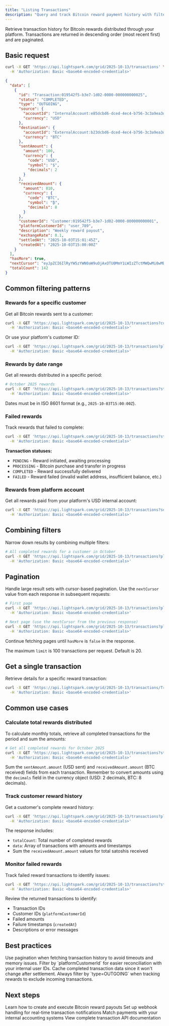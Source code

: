 ```yaml
---
title: "Listing Transactions"
description: "Query and track Bitcoin reward payment history with filtering and pagination"
---
```


Retrieve transaction history for Bitcoin rewards distributed through your platform. Transactions are returned in descending order (most recent first) and are paginated.

## Basic request

```bash cURL
curl -X GET 'https://api.lightspark.com/grid/2025-10-13/transactions' \
  -H 'Authorization: Basic <base64-encoded-credentials>'
```

```json response
{
  "data": [
    {
      "id": "Transaction:019542f5-b3e7-1d02-0000-000000000025",
      "status": "COMPLETED",
      "type": "OUTGOING",
      "source": {
        "accountId": "InternalAccount:e85dcbd6-dced-4ec4-b756-3c3a9ea3d965",
        "currency": "USD"
      },
      "destination": {
        "accountId": "ExternalAccount:b23dcbd6-dced-4ec4-b756-3c3a9ea3d456",
        "currency": "BTC"
      },
      "sentAmount": {
        "amount": 100,
        "currency": {
          "code": "USD",
          "symbol": "$",
          "decimals": 2
        }
      },
      "receivedAmount": {
        "amount": 810,
        "currency": {
          "code": "BTC",
          "symbol": "₿",
          "decimals": 8
        }
      },
      "customerId": "Customer:019542f5-b3e7-1d02-0000-000000000001",
      "platformCustomerId": "user_789",
      "description": "Weekly reward payout",
      "exchangeRate": 8.1,
      "settledAt": "2025-10-03T15:01:45Z",
      "createdAt": "2025-10-03T15:00:00Z"
    }
  ],
  "hasMore": true,
  "nextCursor": "eyJpZCI6IlRyYW5zYWN0aW9uOjAxOTU0MmY1LWIzZTctMWQwMi0wMDAwLTAwMDAwMDAwMDAyNSJ9",
  "totalCount": 142
}
```

## Common filtering patterns

### Rewards for a specific customer

Get all Bitcoin rewards sent to a customer:

```bash
curl -X GET 'https://api.lightspark.com/grid/2025-10-13/transactions?customerId=Customer:019542f5-b3e7-1d02-0000-000000000001' \
  -H 'Authorization: Basic <base64-encoded-credentials>'
```

Or use your platform's customer ID:

```bash
curl -X GET 'https://api.lightspark.com/grid/2025-10-13/transactions?platformCustomerId=user_789' \
  -H 'Authorization: Basic <base64-encoded-credentials>'
```

### Rewards by date range

Get all rewards distributed in a specific period:

```bash
# October 2025 rewards
curl -X GET 'https://api.lightspark.com/grid/2025-10-13/transactions?startDate=2025-10-01T00:00:00Z&endDate=2025-10-31T23:59:59Z' \
  -H 'Authorization: Basic <base64-encoded-credentials>'
```

<Tip>Dates must be in ISO 8601 format (e.g., `2025-10-03T15:00:00Z`).</Tip>

### Failed rewards

Track rewards that failed to complete:

```bash
curl -X GET 'https://api.lightspark.com/grid/2025-10-13/transactions?status=FAILED&type=OUTGOING' \
  -H 'Authorization: Basic <base64-encoded-credentials>'
```

**Transaction statuses:**

- `PENDING` - Reward initiated, awaiting processing
- `PROCESSING` - Bitcoin purchase and transfer in progress
- `COMPLETED` - Reward successfully delivered
- `FAILED` - Reward failed (invalid wallet address, insufficient balance, etc.)

### Rewards from platform account

Get all rewards paid from your platform's USD internal account:

```bash
curl -X GET 'https://api.lightspark.com/grid/2025-10-13/transactions?senderAccountIdentifier=InternalAccount:e85dcbd6-dced-4ec4-b756-3c3a9ea3d965&type=OUTGOING' \
  -H 'Authorization: Basic <base64-encoded-credentials>'
```

## Combining filters

Narrow down results by combining multiple filters:

```bash
# All completed rewards for a customer in October
curl -X GET 'https://api.lightspark.com/grid/2025-10-13/transactions?platformCustomerId=user_789&status=COMPLETED&startDate=2025-10-01T00:00:00Z&endDate=2025-10-31T23:59:59Z' \
  -H 'Authorization: Basic <base64-encoded-credentials>'
```

## Pagination

Handle large result sets with cursor-based pagination. Use the `nextCursor` value from each response in subsequent requests:

```bash
# First page
curl -X GET 'https://api.lightspark.com/grid/2025-10-13/transactions?platformCustomerId=user_789&limit=100' \
  -H 'Authorization: Basic <base64-encoded-credentials>'

# Next page (use the nextCursor from the previous response)
curl -X GET 'https://api.lightspark.com/grid/2025-10-13/transactions?platformCustomerId=user_789&limit=100&cursor=eyJpZCI6IlRyYW5z...' \
  -H 'Authorization: Basic <base64-encoded-credentials>'
```

Continue fetching pages until `hasMore` is `false` in the response.

<Info>The maximum `limit` is 100 transactions per request. Default is 20.</Info>

## Get a single transaction

Retrieve details for a specific reward transaction:

```bash
curl -X GET 'https://api.lightspark.com/grid/2025-10-13/transactions/Transaction:019542f5-b3e7-1d02-0000-000000000025' \
  -H 'Authorization: Basic <base64-encoded-credentials>'
```

## Common use cases

### Calculate total rewards distributed

To calculate monthly totals, retrieve all completed transactions for the period and sum the amounts:

```bash
# Get all completed rewards for October 2025
curl -X GET 'https://api.lightspark.com/grid/2025-10-13/transactions?status=COMPLETED&startDate=2025-10-01T00:00:00Z&endDate=2025-10-31T23:59:59Z&limit=100' \
  -H 'Authorization: Basic <base64-encoded-credentials>'
```

Sum the `sentAmount.amount` (USD sent) and `receivedAmount.amount` (BTC received) fields from each transaction. Remember to convert amounts using the `decimals` field in the currency object (USD: 2 decimals, BTC: 8 decimals).

### Track customer reward history

Get a customer's complete reward history:

```bash
curl -X GET 'https://api.lightspark.com/grid/2025-10-13/transactions?platformCustomerId=user_789&status=COMPLETED' \
  -H 'Authorization: Basic <base64-encoded-credentials>'
```

The response includes:
- `totalCount`: Total number of completed rewards
- `data`: Array of transactions with amounts and timestamps
- Sum the `receivedAmount.amount` values for total satoshis received

### Monitor failed rewards

Track failed reward transactions to identify issues:

```bash
curl -X GET 'https://api.lightspark.com/grid/2025-10-13/transactions?status=FAILED&type=OUTGOING&startDate=2025-10-01T00:00:00Z' \
  -H 'Authorization: Basic <base64-encoded-credentials>'
```

Review the returned transactions to identify:
- Transaction IDs
- Customer IDs (`platformCustomerId`)
- Failed amounts
- Failure timestamps (`createdAt`)
- Descriptions or error messages

## Best practices

<Check>
Use pagination when fetching transaction history to avoid timeouts and memory issues.
</Check>

<Check>
Filter by `platformCustomerId` for easier reconciliation with your internal user IDs.
</Check>

<Check>
Cache completed transaction data since it won't change after settlement.
</Check>

<Warning>
Always filter by `type=OUTGOING` when tracking rewards to exclude incoming transactions.
</Warning>

## Next steps

<CardGroup cols={2}>
<Card title="Distributing Rewards" icon="gift" href="/rewards/developer-guides/distributing-rewards">
  Learn how to create and execute Bitcoin reward payouts
</Card>

<Card title="Webhooks" icon="webhook" href="/remittances/developer-guides/webhooks">
  Set up webhook handling for real-time transaction notifications
</Card>

<Card title="Reconciliation" icon="file-invoice-dollar" href="/payouts/payment-flow/reconciliation">
  Match payments with your internal accounting systems
</Card>

<Card title="API Reference" icon="code" href="/api-reference/transactions/list-transactions">
  View complete transaction API documentation
</Card>
</CardGroup>
